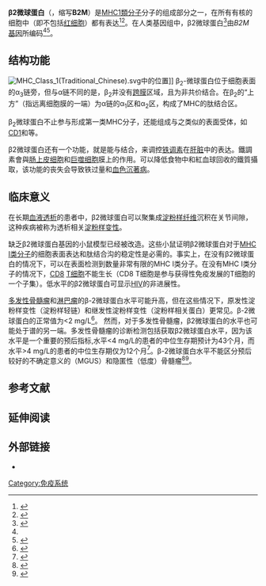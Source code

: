 {{DISPLAYTITLE:β<sub>2</sub>-微球蛋白}}
{{Infobox gene}}
'''β2微球蛋白'''（{{lang-en|β<sub>2</sub>-microglobulin}}，缩写'''B2M'''）是[[MHC_Ⅰ类分子|MHC1類分子]]分子的组成部分之一，在所有有核的细胞中（即不包括[[红细胞|红细胞]]）都有表达<ref name="entrez_567">{{Cite web|title=B2M beta-2-microglobulin [Homo sapiens (human)]|url=http://www.ncbi.nlm.nih.gov/sites/entrez?Db=gene&Cmd=ShowDetailView&TermToSearch=567|access-date=2022-03-16|work=NCBI|language=en}}</ref><ref name="pmid3312414">{{Cite journal|title=The human beta 2-microglobulin gene. Primary structure and definition of the transcriptional unit|url=https://pubmed.ncbi.nlm.nih.gov/3312414|last=Güssow|first=D.|last2=Rein|first2=R.|date=1987-11-01|journal=Journal of Immunology (Baltimore, Md.: 1950)|issue=9|volume=139|pages=3132–3138|issn=0022-1767|pmid=3312414|last3=Ginjaar|first3=I.|last4=Hochstenbach|first4=F.|last5=Seemann|first5=G.|last6=Kottman|first6=A.|last7=Ploegh|first7=H. L.|access-date=2022-03-16|archive-date=2022-01-05|archive-url=https://web.archive.org/web/20220105155839/https://pubmed.ncbi.nlm.nih.gov/3312414/|dead-url=no}}</ref>。在人类基因组中，β2微球蛋白<ref name="pmid4586824">{{Cite journal|title=Complete amino acid sequence of β 2 -microglobulin|url=https://pubs.acs.org/doi/abs/10.1021/bi00748a001|last=Cunningham|first=Bruce A.|last2=Wang|first2=John L.|date=1973-11|journal=Biochemistry|issue=24|doi=10.1021/bi00748a001|volume=12|pages=4811–4822|language=en|issn=0006-2960|pmid=4586824|last3=Berggard|first3=Ingemar|last4=Peterson|first4=Per A.|access-date=2022-03-16|archive-date=2022-03-16|archive-url=https://web.archive.org/web/20220316192518/https://pubs.acs.org/doi/abs/10.1021/bi00748a001|dead-url=no}}</ref>由''B2M'' [[基因|基因]]所编码<ref name="pmid3312414"/><ref name="pmid6171820">{{Cite journal|title=Use of synthetic oligonucleotides as hybridization probes: isolation of cloned cDNA sequences for human beta 2-microglobulin.|url=https://pnas.org/doi/full/10.1073/pnas.78.11.6613|last=Suggs|first=S V|last2=Wallace|first2=R B|date=1981-11|journal=Proceedings of the National Academy of Sciences|issue=11|doi=10.1073/pnas.78.11.6613|volume=78|pages=6613–6617|language=en|issn=0027-8424|pmc=PMC349099|pmid=6171820|last3=Hirose|first3=T|last4=Kawashima|first4=E H|last5=Itakura|first5=K}}</ref>。

==结构功能==
[[File:MHC_Class_1(Traditional_Chinese).svg|thumb]]中的位置]]
β<sub>2</sub>-微球蛋白位于细胞表面的α<sub>3</sub>链旁，但与α链不同的是，β<sub>2</sub>并没有[[跨膜蛋白|跨膜]]区域，且为非共价结合。在β<sub>2</sub>的“上方”（指远离细胞膜的一端）为α链的α<sub>1</sub>区和α<sub>2</sub>区，构成了MHC的肽结合区。

β<sub>2</sub>微球蛋白不止参与形成第一类MHC分子，还能组成与之类似的表面受体，如[[CD1|CD1]]和{{le|Alloantigen|Alloantigen|Qa}}等。

β2微球蛋白还有一个功能，就是能与{{le|HFE (基因)|HFE (gene)|HFE蛋白}}结合，来调控[[铁调素|铁调素]]在[[肝脏|肝脏]]中的表达。鐵調素會與[[肠上皮细胞|肠上皮细胞]]和[[巨噬细胞|巨噬细胞]]膜上的{{le|膜铁转运蛋白|ferroportin}}作用。可以降低食物中和紅血球回收的鐵質攝取，该功能的丧失会导致铁过量和[[血色沉著病|血色沉著病]]。

==临床意义==
在长期[[血液透析|血液透析]]的患者中，β2微球蛋白可以聚集成[[類澱粉蛋白|淀粉样纤维]]沉积在关节间隙，这种疾病被称为透析相关[[淀粉样变|淀粉样变性]]。

缺乏β2微球蛋白基因的小鼠模型已经被改造。这些小鼠证明β2微球蛋白对于[[MHC_Ⅰ类分子|MHC Ⅰ类分子]]的细胞表面表达和肽结合沟的稳定性是必需的。事实上，在没有β2微球蛋白的情况下，可以在表面检测到数量非常有限的MHC I类分子。在没有MHC I类分子的情况下，[[CD8受体|CD8]] [[T细胞|T细胞]]不能生长（CD8 T细胞是参与获得性免疫发展的T细胞的一个子集）。低水平的β2微球蛋白可显示[[人類免疫缺陷病毒|HIV]]的非进展性。

[[多發性骨髓瘤|多发性骨髓瘤]]和[[淋巴瘤|淋巴瘤]]的β-2微球蛋白水平可能升高，但在这些情况下，原发性淀粉样变性（淀粉样轻链）和继发性淀粉样变性（淀粉样相关蛋白）更常见。β-2微球蛋白的正常值为<2 mg/L<ref name="isbn0-07-141184-4">{{cite book|author=Pignone M, Nicoll D; McPhee SJ|title=Pocket guide to diagnostic tests|url=https://archive.org/details/isbn_9780071411844|edition=4th|publisher=McGraw-Hill|location=New York|year=2004|pages=[https://archive.org/details/isbn_9780071411844/page/191 191]|isbn=0-07-141184-4}}</ref>。 然而，对于多发性骨髓瘤，β2微球蛋白的水平也可能处于谱的另一端。多发性骨髓瘤的诊断检测包括获取β2微球蛋白水平，因为该水平是一个重要的预后指标,水平<4 mg/L的患者的中位生存期预计为43个月，而水平>4 mg/L的患者的中位生存期仅为12个月<ref name="isbn0-07-174889-X">{{cite book|editor=Loscalzo J, Longo DL, Fauci AS, Dennis LK, Hauser SL|title=Harrison's Principles of Internal Medicine|author=Munshi NC, Longo DL, Anderson KC|chapter=Chapter 111: Plasma Cell Disorders|pages=936–44|edition=18th|publisher=McGraw-Hill Professional|location=|year=2011|isbn=0-07-174889-X}}</ref>。β-2微球蛋白水平不能区分预后较好的不确定意义的{{Le|单克隆免疫球蛋白血症|Monoclonal gammopathy of undetermined significance}}（MGUS）和隐匿性（低度）骨髓瘤<ref>{{Cite journal|title=MGUS and Smoldering Multiple Myeloma: Update on Pathogenesis, Natural History, and Management|url=https://ashpublications.org/hematology/article/2005/1/340/19260/MGUS-and-Smoldering-Multiple-Myeloma-Update-on|last=Rajkumar|first=S. Vincent|date=2005-01-01|journal=Hematology|issue=1|doi=10.1182/asheducation-2005.1.340|volume=2005|pages=340–345|language=en|issn=1520-4391|access-date=2022-03-16|archive-date=2022-03-16|archive-url=https://web.archive.org/web/20220316193138/https://ashpublications.org/hematology/article/2005/1/340/19260/MGUS-and-Smoldering-Multiple-Myeloma-Update-on|dead-url=no}}</ref><ref>{{Cite journal|title=Serum levels of beta 2 microglobulin and interleukin-6 to differentiate monoclonal gammopathy of undetermined significance [letter; comment]|url=https://ashpublications.org/blood/article/80/9/2433/48132/Serum-levels-of-beta-2-microglobulin-and|last=Bataille|first=R|last2=Klein|first2=B|date=1992-11-01|journal=Blood|issue=9|doi=10.1182/blood.V80.9.2433.bloodjournal8092433|volume=80|pages=2433–2434|language=en|issn=0006-4971}}</ref>。

==参考文献==
{{Reflist}}

==延伸阅读==
{{ReflistH|2}}
{{PBB Further reading
| citations = 
*{{Cite journal|title=β2-Microglobulin Signaling Blockade Inhibited Androgen Receptor Axis and Caused Apoptosis in Human Prostate Cancer Cells|url=http://clincancerres.aacrjournals.org/lookup/doi/10.1158/1078-0432.CCR-08-0793|last=Huang|first=Wen-Chin|last2=Havel|first2=Jonathan J.|date=2008-09-01|journal=Clinical Cancer Research|issue=17|doi=10.1158/1078-0432.CCR-08-0793|volume=14|pages=5341–5347|language=en|issn=1078-0432|pmc=PMC3032570|pmid=18765525|last3=Zhau|first3=Haiyen E.|last4=Qian|first4=Wei Ping|last5=Lue|first5=Hui-Wen|last6=Chu|first6=Chia-Yi|last7=Nomura|first7=Takeo|last8=Chung|first8=Leland W.K.}}
*{{Cite journal|title=β2-Microglobulin Is a Signaling and Growth-Promoting Factor for Human Prostate Cancer Bone Metastasis|url=http://cancerres.aacrjournals.org/lookup/doi/10.1158/0008-5472.CAN-06-1996|last=Huang|first=Wen-Chin|last2=Wu|first2=Daqing|date=2006-09-15|journal=Cancer Research|issue=18|doi=10.1158/0008-5472.CAN-06-1996|volume=66|pages=9108–9116|language=en|issn=0008-5472|pmid=16982753|last3=Xie|first3=Zhihui|last4=Zhau|first4=Haiyen E.|last5=Nomura|first5=Takeo|last6=Zayzafoon|first6=Majd|last7=Pohl|first7=Jan|last8=Hsieh|first8=Chia-Ling|last9=Weitzmann|first9=M. Neale}}
*{{Cite journal|title=Beta-2 microglobulin in ESRD: an in-depth review|url=https://linkinghub.elsevier.com/retrieve/pii/S1073444903000785|last=Winchester|first=James F|last2=Salsberg|first2=Jamie A|date=2003-10|journal=Advances in Renal Replacement Therapy|issue=4|doi=10.1053/j.arrt.2003.11.003|volume=10|pages=279–309|language=en|pmid=14681859|last3=Levin|first3=Nathan W|access-date=2022-03-16|archive-date=2022-03-03|archive-url=https://web.archive.org/web/20220303072313/https://linkinghub.elsevier.com/retrieve/pii/S1073444903000785|dead-url=no}}
*{{Cite journal|title=Proton NMR assignments and secondary structure of human .beta.2-microglobulin in solution|url=https://pubs.acs.org/doi/abs/10.1021/bi00152a030|last=Okon|first=Mark|last2=Bray|first2=Paul|date=1992-09-22|journal=Biochemistry|issue=37|doi=10.1021/bi00152a030|volume=31|pages=8906–8915|language=en|issn=0006-2960|last3=Vucelic|first3=Dusan|access-date=2022-03-16|archive-date=2022-03-16|archive-url=https://web.archive.org/web/20220316192541/https://pubs.acs.org/doi/abs/10.1021/bi00152a030|dead-url=no}}
*{{Cite journal|title=Different length peptides bind to HLA-Aw68 similarly at their ends but bulge out in the middle|url=http://www.nature.com/articles/360364a0|last=Guo|first=Hwai-Chen|last2=Jardetzky|first2=Theodore S.|date=1992-11|journal=Nature|issue=6402|doi=10.1038/360364a0|volume=360|pages=364–366|language=en|issn=0028-0836|pmid=1448153|last3=Garrettt|first3=Thomas P. J.|last4=Lane|first4=William S.|last5=Strominger|first5=Jack L.|last6=Wiley|first6=Don C.|access-date=2022-03-16|archive-date=2022-03-14|archive-url=https://web.archive.org/web/20220314191019/https://www.nature.com/articles/360364a0|dead-url=no}}
*{{Cite journal|title=Beta 2-microglobulin gene is mutated in a human colon cancer cell line (HCT) deficient in the expression of HLA class I antigens on the cell surface|url=https://pubmed.ncbi.nlm.nih.gov/1737380|last=Gattoni-Celli|first=S.|last2=Kirsch|first2=K.|date=1992-03-01|journal=Cancer Research|issue=5|volume=52|pages=1201–1204|issn=0008-5472|pmid=1737380|last3=Timpane|first3=R.|last4=Isselbacher|first4=K. J.|access-date=2022-03-16|archive-date=2022-03-16|archive-url=https://web.archive.org/web/20220316192528/https://pubmed.ncbi.nlm.nih.gov/1737380/|dead-url=no}}
*{{Cite journal|title=Refined structure of the human histocompatibility antigen HLA-A2 at 2.6 Å resolution|url=https://linkinghub.elsevier.com/retrieve/pii/002228369190567P|last=Saper|first=M.A.|last2=Bjorkman|first2=P.J.|date=1991-05|journal=Journal of Molecular Biology|issue=2|doi=10.1016/0022-2836(91)90567-P|volume=219|pages=277–319|language=en|pmid=2038058|last3=Wiley|first3=D.C.|access-date=2022-03-16|archive-date=2022-03-03|archive-url=https://web.archive.org/web/20220303204236/https://linkinghub.elsevier.com/retrieve/pii/002228369190567P|dead-url=no}}
*{{Cite journal|title=Tumor necrosis factor, interleukin-1 and beta 2-microglobulin levels in chronic hemodialysis patients|url=https://pubmed.ncbi.nlm.nih.gov/2289831|last=Caruana|first=R. J.|last2=Lobel|first2=S. A.|date=1990-12|journal=The International Journal of Artificial Organs|issue=12|volume=13|pages=794–798|issn=0391-3988|pmid=2289831|last3=Leffell|first3=M. S.|last4=Campbell|first4=H.|last5=Cheek|first5=P. L.|access-date=2022-03-16|archive-date=2022-03-16|archive-url=https://web.archive.org/web/20220316192534/https://pubmed.ncbi.nlm.nih.gov/2289831/|dead-url=no}}
*{{Cite journal|title=In vitro formation of amyloid fibrils from intact β2-microglobulin|url=https://linkinghub.elsevier.com/retrieve/pii/0006291X85901986|last=Connors|first=L.H.|last2=Shirahama|first2=T.|date=1985-09|journal=Biochemical and Biophysical Research Communications|issue=3|doi=10.1016/0006-291X(85)90198-6|volume=131|pages=1063–1068|language=en|pmid=2413854|last3=Skinner|first3=M.|last4=Fenves|first4=A.|last5=Cohen|first5=A.S.|access-date=2022-03-16|archive-date=2019-12-05|archive-url=https://web.archive.org/web/20191205033529/https://linkinghub.elsevier.com/retrieve/pii/0006291X85901986|dead-url=no}}
*{{Cite journal|title=Specific associations of fluorescent beta-2-microglobulin with cell surfaces. The affinity of different H-2 and HLA antigens for beta-2-microglobulin|url=https://pubmed.ncbi.nlm.nih.gov/2450918|last=Hochman|first=J. H.|last2=Shimizu|first2=Y.|date=1988-04-01|journal=Journal of Immunology (Baltimore, Md.: 1950)|issue=7|volume=140|pages=2322–2329|issn=0022-1767|pmid=2450918|last3=DeMars|first3=R.|last4=Edidin|first4=M.|access-date=2022-03-16|archive-date=2022-03-16|archive-url=https://web.archive.org/web/20220316192523/https://pubmed.ncbi.nlm.nih.gov/2450918/|dead-url=no}}
*{{Cite journal|title=Collagen-Binding Affinity of Beta-2-Microglobulin, a Preprotein of Hemodialysis-Associated Amyloidosis|url=https://www.karger.com/Article/FullText/185699|last=Homma|first=Noriyuki|last2=Gejyo|first2=Fumitake|date=1989|journal=Nephron|issue=1|doi=10.1159/000185699|volume=53|pages=37–40|language=en|issn=1660-8151|pmid=2674742|last3=Isemura|first3=Mamoru|last4=Arakawa|first4=Masaaki}}
*{{Cite journal|title=In Vitro Production of Beta 2 Microglobulin by Human Myeloma Cells|url=http://www.tandfonline.com/doi/full/10.3109/07357908809080649|last=Bataille|first=Régis|last2=Grenier|first2=Jean|date=1988-01|journal=Cancer Investigation|issue=3|doi=10.3109/07357908809080649|volume=6|pages=271–277|language=en|issn=0735-7907|pmid= 3048575|last3=Commes|first3=Thérèse}}
*{{Cite journal|title=Correlation of beta-2-microglobulin concentration changes to changes of distribution volume|url=https://pubmed.ncbi.nlm.nih.gov/3060434|last=Hönig|first=R.|last2=Marsen|first2=T.|date=1988-11|journal=The International Journal of Artificial Organs|issue=6|volume=11|pages=459–464|issn=0391-3988|pmid=3060434|last3=Schad|first3=S.|last4=Barth|first4=C.|last5=Pollok|first5=M.|last6=Baldamus|first6=C. A.|access-date=2022-03-16|archive-date=2022-03-16|archive-url=https://web.archive.org/web/20220316192534/https://pubmed.ncbi.nlm.nih.gov/3060434/|dead-url=no}}
*{{Cite journal|title=Structure of the human class I histocompatibility antigen, HLA-A2|url=http://www.nature.com/articles/329506a0|last=Bjorkman|first=P. J.|last2=Saper|first2=M. A.|date=1987-10|journal=Nature|issue=6139|doi=10.1038/329506a0|volume=329|pages=506–512|language=en|issn=0028-0836|pmid=3309677|last3=Samraoui|first3=B.|last4=Bennett|first4=W. S.|last5=Strominger|first5=J. L.|last6=Wiley|first6=D. C.|access-date=2022-03-16|archive-date=2022-03-16|archive-url=https://web.archive.org/web/20220316192534/https://www.nature.com/articles/329506a0|dead-url=no}}
*{{Cite journal|title=The human beta 2-microglobulin gene. Primary structure and definition of the transcriptional unit|url=https://pubmed.ncbi.nlm.nih.gov/3312414|last=Güssow|first=D.|last2=Rein|first2=R.|date=1987-11-01|journal=Journal of Immunology (Baltimore, Md.: 1950)|issue=9|volume=139|pages=3132–3138|issn=0022-1767|pmid=3312414|last3=Ginjaar|first3=I.|last4=Hochstenbach|first4=F.|last5=Seemann|first5=G.|last6=Kottman|first6=A.|last7=Ploegh|first7=H. L.|access-date=2022-03-16|archive-date=2022-01-05|archive-url=https://web.archive.org/web/20220105155839/https://pubmed.ncbi.nlm.nih.gov/3312414/|dead-url=no}}
*{{Cite journal|title=Complete amino acid sequence of β 2 -microglobulin|url=https://pubs.acs.org/doi/abs/10.1021/bi00748a001|last=Cunningham|first=Bruce A.|last2=Wang|first2=John L.|date=1973-11|journal=Biochemistry|issue=24|doi=10.1021/bi00748a001|volume=12|pages=4811–4822|language=en|issn=0006-2960|pmid=4586824|last3=Berggard|first3=Ingemar|last4=Peterson|first4=Per A.|access-date=2022-03-16|archive-date=2022-03-16|archive-url=https://web.archive.org/web/20220316192518/https://pubs.acs.org/doi/abs/10.1021/bi00748a001|dead-url=no}}
*{{Cite journal|title=Use of synthetic oligonucleotides as hybridization probes: isolation of cloned cDNA sequences for human beta 2-microglobulin.|url=https://pnas.org/doi/full/10.1073/pnas.78.11.6613|last=Suggs|first=S V|last2=Wallace|first2=R B|date=1981-11|journal=Proceedings of the National Academy of Sciences|issue=11|doi=10.1073/pnas.78.11.6613|volume=78|pages=6613–6617|language=en|issn=0027-8424|pmc=PMC349099|pmid=6171820|last3=Hirose|first3=T|last4=Kawashima|first4=E H|last5=Itakura|first5=K}}
*{{Cite journal|title=Amino acid sequence of a modified β2-microglobulin in renal failure patient urine and long-term dialysis patient blood|url=https://linkinghub.elsevier.com/retrieve/pii/000989819506039G|last=Momoi|first=Tomoko|last2=Suzuki|first2=Masami|date=1995-05|journal=Clinica Chimica Acta|issue=2|doi=10.1016/0009-8981(95)06039-G|volume=236|pages=135–144|language=en|pmid=7554280|last3=Titani|first3=Koiti|last4=Hisanaga|first4=Shuichi|last5=Ogawa|first5=Hiroshi|last6=Saito|first6=Akira|access-date=2022-03-16|archive-date=2019-12-03|archive-url=https://web.archive.org/web/20191203175343/https://linkinghub.elsevier.com/retrieve/pii/000989819506039G|dead-url=no}}
*{{Cite journal|title=The three-dimensional structure of a class I major histocompatibility complex molecule missing the alpha 3 domain of the heavy chain.|url=https://pnas.org/doi/full/10.1073/pnas.92.4.1218|last=Collins|first=E J|last2=Garboczi|first2=D N|date=1995-02-14|journal=Proceedings of the National Academy of Sciences|issue=4|doi=10.1073/pnas.92.4.1218|volume=92|pages=1218–1221|language=en|issn=0027-8424|pmc=PMC42670|pmid=7862664|last3=Karpusas|first3=M N|last4=Wiley|first4=D C}}
*{{Cite journal|title=The addition of 5′-coding information to a 3′-directed cDNA library improves analysis of gene expression|url=https://linkinghub.elsevier.com/retrieve/pii/0378111994902933|last=Ryo|first=Matoba|last2=Kousaku|first2=Okubo|date=1994-09|journal=Gene|issue=2|doi=10.1016/0378-1119(94)90293-3|volume=146|pages=199–207|language=en|pmid=8076819|last3=Naohiro|first3=Hori|last4=Atsushi|first4=Fukushima|last5=Kenichi|first5=Matsubara|access-date=2022-03-16|archive-date=2019-12-04|archive-url=https://web.archive.org/web/20191204232936/https://linkinghub.elsevier.com/retrieve/pii/0378111994902933|dead-url=no}}
*{{Cite journal|title=Lack of HLA class I antigen expression by melanoma cells SK-MEL-33 caused by a reading frameshift in beta 2-microglobulin messenger RNA.|url=http://www.jci.org/articles/view/116249|last=Wang|first=Z|last2=Cao|first2=Y|date=1993-02-01|journal=Journal of Clinical Investigation|issue=2|doi=10.1172/JCI116249|volume=91|pages=684–692|language=en|issn=0021-9738|pmc=PMC288010|pmid=8432869|last3=Albino|first3=A P|last4=Zeff|first4=R A|last5=Houghton|first5=A|last6=Ferrone|first6=S|access-date=2022-03-16|archive-date=2019-12-29|archive-url=https://web.archive.org/web/20191229100200/https://www.jci.org/articles/view/116249|dead-url=no}}
}}
{{ReflistF}}

==外部链接==
* {{MeshName|beta+2-Microglobulin}}
<!-- The PBB_Controls template provides controls for Protein Box Bot, please see Template:PBB_Controls for details. 
{{PBB Controls
| update_page = yes 
| require_manual_inspection = no 
| update_protein_box = yes
| update_summary = no
| update_citations = yes
}}-->
{{PDB Gallery|geneid=567}}
{{球状蛋白质}}
{{Amyloidosis}}

[[Category:免疫系统|Category:免疫系统]]